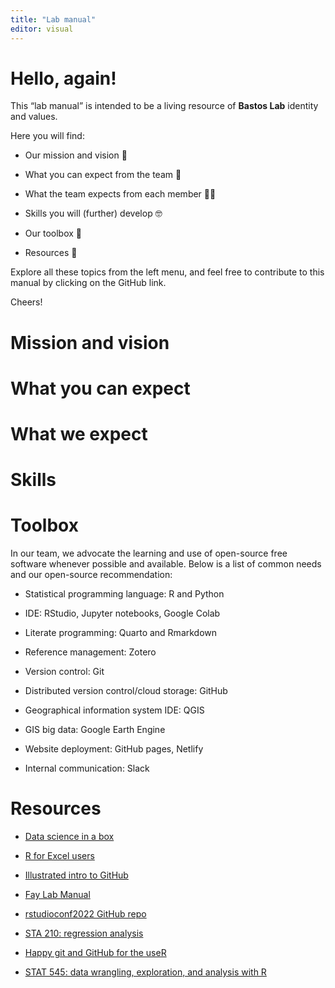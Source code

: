 ```yaml
---
title: "Lab manual"
editor: visual
---
```


# Hello, again!

This "lab manual" is intended to be a living resource of **Bastos Lab** identity and values.

Here you will find:

-   Our mission and vision 🌅

-   What you can expect from the team 🤝

-   What the team expects from each member 🤜🤛

-   Skills you will (further) develop 🤓

-   Our toolbox 🧰

-   Resources 📖

Explore all these topics from the left menu, and feel free to contribute to this manual by clicking on the GitHub link.

Cheers!

# Mission and vision

# What you can expect

# What we expect

# Skills

# Toolbox

In our team, we advocate the learning and use of open-source free software whenever possible and available. Below is a list of common needs and our open-source recommendation:

-   Statistical programming language: R and Python

-   IDE: RStudio, Jupyter notebooks, Google Colab

-   Literate programming: Quarto and Rmarkdown

-   Reference management: Zotero

-   Version control: Git

-   Distributed version control/cloud storage: GitHub

-   Geographical information system IDE: QGIS

-   GIS big data: Google Earth Engine

-   Website deployment: GitHub pages, Netlify

-   Internal communication: Slack

# Resources

-   [Data science in a box](https://datasciencebox.org)

-   [R for Excel users](https://rstudio-conf-2020.github.io/r-for-excel/)

-   [Illustrated intro to GitHub](https://www.openscapes.org/blog/2022/05/27/github-illustrated-series/)

-   [Fay Lab Manual](https://thefaylab.github.io/lab-manual/12-umassd-resources.html)

-   [rstudioconf2022 GitHub repo](https://github.com/rstudio/rstudio-conf/tree/master/2022)

-   [STA 210: regression analysis](https://sta210-s22.github.io/website/)

-   [Happy git and GitHub for the useR](https://happygitwithr.com)

-   [STAT 545: data wrangling, exploration, and analysis with R](https://stat545.com)
